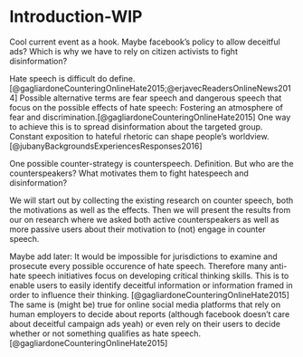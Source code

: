 # Introduction-WIP

Cool current event as a hook. Maybe facebook's policy to allow deceitful ads? Which is why we have to rely on citizen activists to fight disinformation?

Hate speech is difficult do define.[@gagliardoneCounteringOnlineHate2015;@erjavecReadersOnlineNews2014] Possible alternative terms are fear speech and dangerous speech that focus on the possible effects of hate speech: Fostering an atmosphere of fear and discrimination.[@gagliardoneCounteringOnlineHate2015] One way to achieve this is to spread disinformation about the targeted group. Constant exposition to hateful rhetoric can shape people's worldview.[@jubanyBackgroundsExperiencesResponses2016]

One possible counter-strategy is counterspeech. Definition. But who are the counterspeakers? What motivates them to fight hatespeech and disinformation?

We will start out by collecting the existing research on counter speech, both the motivations as well as the effects. Then we will present the results from our on research where we asked both active counterspeakers as well as more passive users about their motivation to (not) engage in counter speech.

Maybe add later: It would be impossible for jurisdictions to examine and prosecute every possible occurence of hate speech. Therefore many anti-hate speech initiatives focus on developing critical thinking skills. This is to enable users to easily identify deceitful information or information framed in order to influence their thinking. [@gagliardoneCounteringOnlineHate2015]
The same is (might be) true for online social media platforms that rely on human employers to decide about reports (although facebook doesn't care about deceitful campaign ads yeah) or even rely on their users to decide whether or not something qualifies as hate speech. [@gagliardoneCounteringOnlineHate2015]